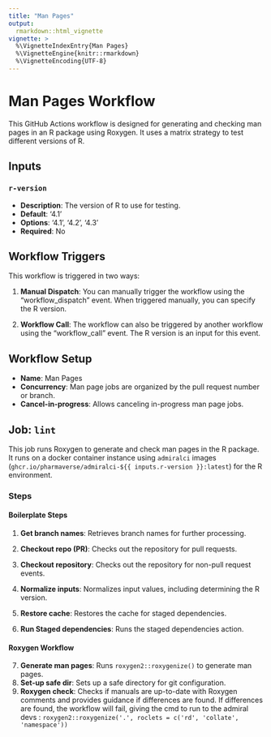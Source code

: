 ```yaml
---
title: "Man Pages"
output: 
  rmarkdown::html_vignette
vignette: >
  %\VignetteIndexEntry{Man Pages}
  %\VignetteEngine{knitr::rmarkdown}
  %\VignetteEncoding{UTF-8}
---
```


# Man Pages Workflow

This GitHub Actions workflow is designed for generating and checking man pages in an R package using Roxygen. It uses a matrix strategy to test different versions of R.

## Inputs

### `r-version`

- **Description**: The version of R to use for testing.
- **Default**: '4.1'
- **Options**: '4.1', '4.2', '4.3'
- **Required**: No

## Workflow Triggers

This workflow is triggered in two ways:

1. **Manual Dispatch**: You can manually trigger the workflow using the "workflow_dispatch" event. When triggered manually, you can specify the R version.

2. **Workflow Call**: The workflow can also be triggered by another workflow using the "workflow_call" event. The R version is an input for this event.

## Workflow Setup

- **Name**: Man Pages
- **Concurrency**: Man page jobs are organized by the pull request number or branch.
- **Cancel-in-progress**: Allows canceling in-progress man page jobs.

## Job: `lint`

This job runs Roxygen to generate and check man pages in the R package. It runs on a docker container instance using `admiralci` images (`ghcr.io/pharmaverse/admiralci-${{ inputs.r-version }}:latest`) for the R environment.

### Steps

#### Boilerplate Steps

1. **Get branch names**: Retrieves branch names for further processing.
2. **Checkout repo (PR)**: Checks out the repository for pull requests.
3. **Checkout repository**: Checks out the repository for non-pull request events.
4. **Normalize inputs**: Normalizes input values, including determining the R version.

5. **Restore cache**: Restores the cache for staged dependencies.
6. **Run Staged dependencies**: Runs the staged dependencies action.

#### Roxygen Workflow

7. **Generate man pages**: Runs `roxygen2::roxygenize()` to generate man pages.
8. **Set-up safe dir**: Sets up a safe directory for git configuration.
9. **Roxygen check**: Checks if manuals are up-to-date with Roxygen comments and provides guidance if differences are found. If differences are found, the workflow will fail, giving the cmd to run to the admiral devs : 
`roxygen2::roxygenize('.', roclets = c('rd', 'collate', 'namespace'))`